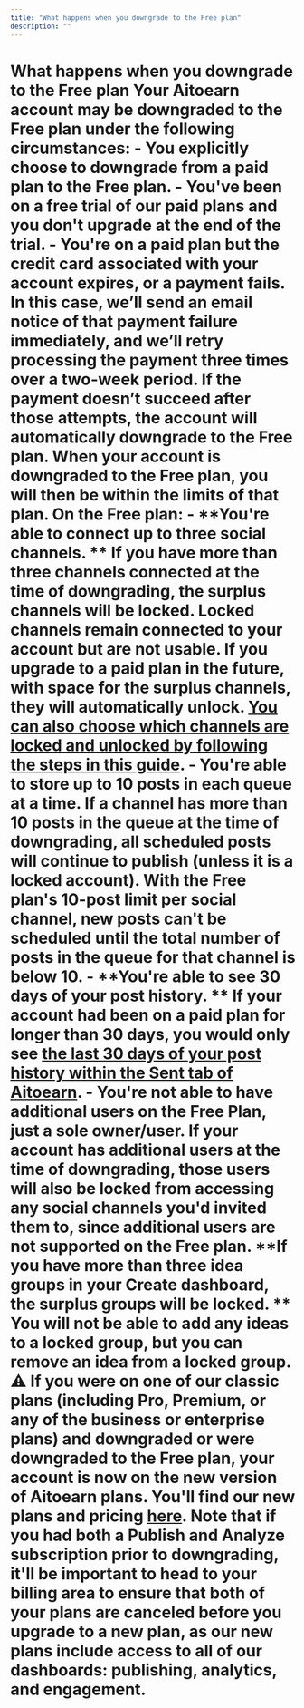 ```yaml
---
title: "What happens when you downgrade to the Free plan"
description: ""
---
```


<UpdatedAt />


# What happens when you downgrade to the Free plan Your Aitoearn account may be downgraded to the Free plan under the following circumstances: - You explicitly choose to downgrade from a paid plan to the Free plan. - You've been on a free trial of our paid plans and you don't upgrade at the end of the trial. - You're on a paid plan but the credit card associated with your account expires, or a payment fails. In this case, we’ll send an email notice of that payment failure immediately, and we’ll retry processing the payment three times over a two-week period. If the payment doesn’t succeed after those attempts, the account will automatically downgrade to the Free plan. When your account is downgraded to the Free plan, you will then be within the limits of that plan. **On the Free plan:** - **You're able to connect up to three social channels. ** If you have more than three channels connected at the time of downgrading, the surplus channels will be locked. Locked channels remain connected to your account but are not usable. If you upgrade to a paid plan in the future, with space for the surplus channels, they will automatically unlock. [You can also choose which channels are locked and unlocked by following the steps in this guide](https://aitoearn.helpscoutdocs.com/article/576-unlocking-a-locked-channel-in-aitoearn). - **You're able to store up to 10 posts in each queue at a time.** If a channel has more than 10 posts in the queue at the time of downgrading, all scheduled posts will continue to publish (unless it is a locked account). With the Free plan's 10-post limit per social channel, new posts can't be scheduled until the total number of posts in the queue for that channel is below 10. - **You're able to see 30 days of your post history. ** If your account had been on a paid plan for longer than 30 days, you would only see [the last 30 days of your post history within the Sent tab of Aitoearn](https://support.aitoearn.com//support.aitoearn.com/article/517-insights-on-shared-posts-within-your-publishing-dashboard#h_4e565f24-43f5-41ed-8b87-dd9ea03ff949). - **You're not able to have additional users on the Free Plan, just a sole owner/user.** If your account has additional users at the time of downgrading, those users will also be locked from accessing any social channels you'd invited them to, since additional users are not supported on the Free plan. **If you have more than ****three idea groups in your Create dashboard****, the surplus groups will be locked. ** You will not be able to add any ideas to a locked group, but you can remove an idea from a locked group. ⚠️ If you were on one of our classic plans (including Pro, Premium, or any of the business or enterprise plans) and downgraded or were downgraded to the Free plan, your account is now on the new version of Aitoearn plans. You'll find our new plans and pricing [here](https://aitoearn.com/pricing). Note that if you had both a Publish and Analyze subscription prior to downgrading, it'll be important to head to your billing area to ensure that both of your plans are canceled before you upgrade to a new plan, as our new plans include access to all of our dashboards: publishing, analytics, and engagement.